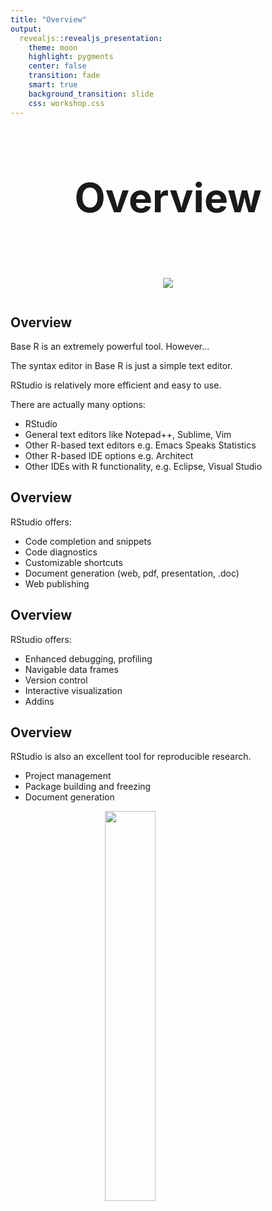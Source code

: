 ```yaml
---
title: "Overview"
output: 
  revealjs::revealjs_presentation:
    theme: moon
    highlight: pygments
    center: false
    transition: fade
    smart: true
    background_transition: slide
    css: workshop.css
---
```



##

<div style='text-align: center; font-size:32'>
<h1>Overview<h1>
<img src='../img/RStudio-Logo-Blue-Gray-250.png'>
</div>



## Overview 

Base R is an extremely powerful tool. However...

The syntax editor in Base R is just a simple text editor.

RStudio is relatively more efficient and easy to use.

There are actually many options:

- RStudio
- General text editors like Notepad++, Sublime, Vim
- Other R-based text editors e.g. Emacs Speaks Statistics
- Other R-based IDE options e.g. Architect
- Other IDEs with R functionality, e.g. Eclipse, Visual Studio

## Overview

RStudio offers:

- Code completion and snippets
- Code diagnostics
- Customizable shortcuts
- Document generation (web, pdf, presentation, .doc)
- Web publishing


## Overview

RStudio offers:

- Enhanced debugging, profiling
- Navigable data frames
- Version control
- Interactive visualization
- Addins


## Overview 

RStudio is also an excellent tool for reproducible research.

- Project management
- Package building and freezing
- Document generation


<img src="../img/data2pres.png" style="display:block; margin: 0 auto; width:40%">